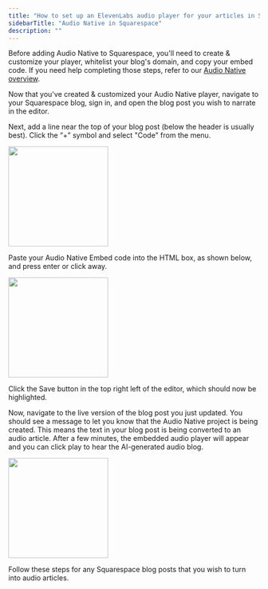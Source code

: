 ```yaml
---
title: "How to set up an ElevenLabs audio player for your articles in Squarespace"
sidebarTitle: "Audio Native in Squarespace"
description: ""
---
```

Before adding Audio Native to Squarespace, you'll need to create & customize your player, whitelist your blog's domain, and copy your embed code. If you need help completing those steps, refer to our [Audio Native overview](https://elevenlabs.io/docs/audio-native/overview).

Now that you've created & customized your Audio Native player, navigate to your Squarespace blog, sign in, and open the blog post you wish to narrate in the editor.

Next, add a line near the top of your blog post (below the header is usually best). Click the “+” symbol and select "Code" from the menu. 

<img height="200" src="/documentation/audio-native/images/squarespace_an_1.png" />

Paste your Audio Native Embed code into the HTML box, as shown below, and press enter or click away.

<img height="200" src="/documentation/audio-native/images/squarespace_an_2.png" />

Click the Save button in the top right left of the editor, which should now be highlighted.

Now, navigate to the live version of the blog post you just updated. You should see a message to let you know that the Audio Native project is being created. This means the text in your blog post is being converted to an audio article.
After a few minutes, the embedded audio player will appear and you can click play to hear the AI-generated audio blog. 

<img height="200" src="/documentation/audio-native/images/squarespace_an_4.png" />

Follow these steps for any Squarespace blog posts that you wish to turn into audio articles.